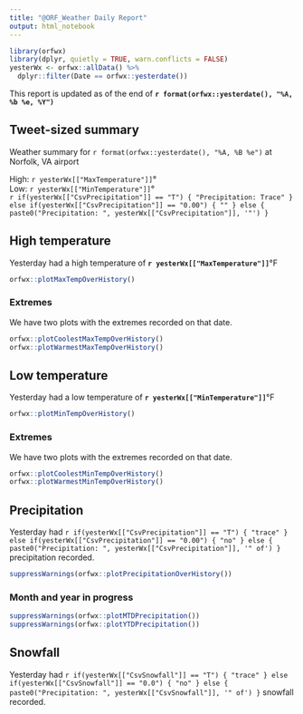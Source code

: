 ```yaml
---
title: "@ORF_Weather Daily Report"
output: html_notebook
---
```


```r
library(orfwx)
library(dplyr, quietly = TRUE, warn.conflicts = FALSE)
yesterWx <- orfwx::allData() %>%
  dplyr::filter(Date == orfwx::yesterdate())
```

This report is updated as of the end of 
**`r format(orfwx::yesterdate(), "%A, %b %e, %Y")`**

## Tweet-sized summary

Weather summary for `r format(orfwx::yesterdate(), "%A, %B %e")` at Norfolk, VA
airport

High: `r yesterWx[["MaxTemperature"]]`°    
Low: `r yesterWx[["MinTemperature"]]`°    
`r if(yesterWx[["CsvPrecipitation"]] == "T") {
"Precipitation: Trace"
} else if(yesterWx[["CsvPrecipitation"]] == "0.00") {
""
} else {
paste0("Precipitation: ", yesterWx[["CsvPrecipitation"]], '"')
}`

## High temperature

Yesterday had a high temperature of **`r yesterWx[["MaxTemperature"]]`**°F

```r
orfwx::plotMaxTempOverHistory()
```

### Extremes

We have two plots with the extremes recorded on that date.

```r
orfwx::plotCoolestMaxTempOverHistory()
orfwx::plotWarmestMaxTempOverHistory()
```

## Low temperature

Yesterday had a low temperature of **`r yesterWx[["MinTemperature"]]`**°F

```r
orfwx::plotMinTempOverHistory()
```

### Extremes

We have two plots with the extremes recorded on that date.

```r
orfwx::plotCoolestMinTempOverHistory()
orfwx::plotWarmestMinTempOverHistory()
```

## Precipitation

Yesterday had `r if(yesterWx[["CsvPrecipitation"]] == "T") {
"trace"
} else if(yesterWx[["CsvPrecipitation"]] == "0.00") {
"no"
} else {
paste0("Precipitation: ", yesterWx[["CsvPrecipitation"]], '" of')
}` precipitation recorded.

```r
suppressWarnings(orfwx::plotPrecipitationOverHistory())
```

### Month and year in progress

```r
suppressWarnings(orfwx::plotMTDPrecipitation())
suppressWarnings(orfwx::plotYTDPrecipitation())
```

## Snowfall

Yesterday had `r if(yesterWx[["CsvSnowfall"]] == "T") {
"trace"
} else if(yesterWx[["CsvSnowfall"]] == "0.0") {
"no"
} else {
paste0("Precipitation: ", yesterWx[["CsvSnowfall"]], '" of')
}` snowfall recorded.
